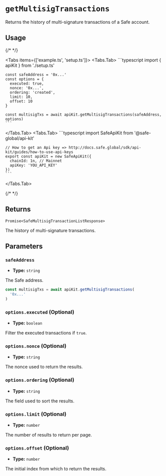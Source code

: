 
# `getMultisigTransactions`

Returns the history of multi-signature transactions of a Safe account.

## Usage

{/* <!-- vale off --> */}

<Tabs items={['example.ts', 'setup.ts']}>
  <Tabs.Tab>
    ```typescript
    import { apiKit } from './setup.ts'

    const safeAddress = '0x...'
    const options = {
      executed: true,
      nonce: '0x...',
      ordering: 'created',
      limit: 10,
      offset: 10
    }

    const multisigTxs = await apiKit.getMultisigTransactions(safeAddress, options)
    ```
  </Tabs.Tab>
  <Tabs.Tab>
    ```typescript
    import SafeApiKit from '@safe-global/api-kit'

    // How to get an Api key => http://docs.safe.global/sdk/api-kit/guides/how-to-use-api-keys
    export const apiKit = new SafeApiKit({
      chainId: 1n, // Mainnet
      apiKey: 'YOU_API_KEY'
    })
    ```
  </Tabs.Tab>
</Tabs>

{/* <!-- vale on --> */}

## Returns

`Promise<SafeMultisigTransactionListResponse>`

The history of multi-signature transactions.

## Parameters

### `safeAddress`

- **Type:** `string`

The Safe address.

```typescript focus=2
const multisigTxs = await apiKit.getMultisigTransactions(
  '0x...'
)
```

### `options.executed` (Optional)

- **Type:** `boolean`

Filter the executed transactions if `true`.

### `options.nonce` (Optional)

- **Type:** `string`

The nonce used to return the results.

### `options.ordering` (Optional)

- **Type:** `string`

The field used to sort the results.

### `options.limit` (Optional)

- **Type:** `number`

The number of results to return per page.

### `options.offset` (Optional)

- **Type:** `number`

The initial index from which to return the results.
